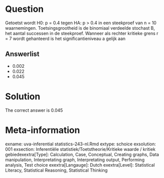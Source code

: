 Question
========

Getoetst wordt H0: p = 0.4 tegen HA: p > 0.4 in een steekproef van n = 10 waarnemingen. Toetsingsgrootheid is de binomiaal verdeelde stochast B, het aantal successen in de steekproef. Wanneer als rechter kritieke grens r = 7 wordt gehanteerd is het significantieniveau a gelijk aan 

Answerlist
----------
* 0.002
* 0.022
* 0.045

Solution
========

The correct answer is  0.045 

Meta-information
================
exname: uva-inferential statistics-243-nl.Rmd 
extype: schoice 
exsolution: 001 
exsection: Inferentiële statistiek/Toetstheorie/Kritieke waarde / kritiek gebiedexextra[Type]: Calculation, Case, Conceptual, Creating graphs, Data manipulation, Interpretating graph, Interpretating output, Performing analysis, Test choice 
exextra[Langauge]: Dutch 
exextra[Level]: Statistical Literacy, Statistical Reasoning, Statistical Thinking 
